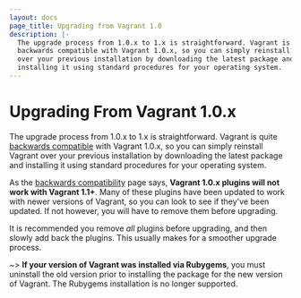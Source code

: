 ```yaml
---
layout: docs
page_title: Upgrading from Vagrant 1.0
description: |-
  The upgrade process from 1.0.x to 1.x is straightforward. Vagrant is
  backwards compatible with Vagrant 1.0.x, so you can simply reinstall Vagrant
  over your previous installation by downloading the latest package and
  installing it using standard procedures for your operating system.
---
```


# Upgrading From Vagrant 1.0.x

The upgrade process from 1.0.x to 1.x is straightforward. Vagrant is quite
[backwards compatible](/docs/installation/backwards-compatibility)
with Vagrant 1.0.x, so you can simply reinstall Vagrant
over your previous installation by downloading the latest package and
installing it using standard procedures for your operating system.

As the [backwards compatibility](/docs/installation/backwards-compatibility)
page says, **Vagrant 1.0.x plugins will not work with Vagrant 1.1+**. Many
of these plugins have been updated to work with newer versions of Vagrant,
so you can look to see if they've been updated. If not however, you will have
to remove them before upgrading.

It is recommended you remove _all_ plugins before upgrading, and then slowly
add back the plugins. This usually makes for a smoother upgrade process.

~> **If your version of Vagrant was installed via Rubygems**, you
must uninstall the old version prior to installing the package for the
new version of Vagrant. The Rubygems installation is no longer supported.
